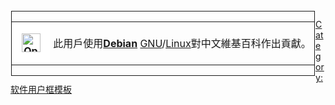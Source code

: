 <div style="float: left; border:solid  1px; margin: 1px;">
{| cellspacing="0" style="width: 238px; background: white;"
| style="width: 45px; height: 45px; background: white; text-align: center; font-size: {{{5|{{{id-s|14}}}}}}pt; color: {{{id-fc|black}}};" | '''[[File:Openlogo-debianV2.svg|30px]]'''
| style="font-size: {{{info-s|9}}}pt; padding: 4pt; line-height: 1.25em; color: {{{info-fc|black}}};" | 此用戶使用'''[[Debian]]''' [[GNU]]/[[Linux]]對中文維基百科作出貢獻。
|}</div><noinclude>
[[Category:软件用户框模板‎]]
</noinclude>